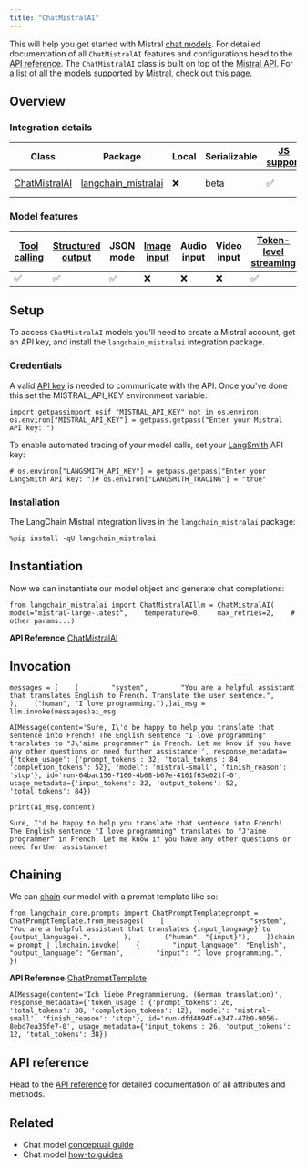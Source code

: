 ```yaml
---
title: "ChatMistralAI"
---
```


This will help you get started with Mistral [chat models](/oss/concepts/chat_models). For detailed documentation of all `ChatMistralAI` features and configurations head to the [API reference](https://python.langchain.com/api_reference/mistralai/chat_models/langchain_mistralai.chat_models.ChatMistralAI.html). The `ChatMistralAI` class is built on top of the [Mistral API](https://docs.mistral.ai/api/). For a list of all the models supported by Mistral, check out [this page](https://docs.mistral.ai/getting-started/models/).

## Overview

### Integration details

| Class                                                                                                                                | Package                                                                                 | Local | Serializable | [JS support](https://js.langchain.com/oss/integrations/chat/mistral) | Package downloads                                                                         | Package latest                                                                         |
| ------------------------------------------------------------------------------------------------------------------------------------ | --------------------------------------------------------------------------------------- | ----- | ------------ | --------------------------------------------------------------------- | ----------------------------------------------------------------------------------------- | -------------------------------------------------------------------------------------- |
| [ChatMistralAI](https://python.langchain.com/api_reference/mistralai/chat_models/langchain_mistralai.chat_models.ChatMistralAI.html) | [langchain\_mistralai](https://python.langchain.com/api_reference/mistralai/index.html) | ❌     | beta         | ✅                                                                     | ![PyPI - Downloads](/images/oss/integrations/chat/mistralai/pypi/dm/langchain_mistralai) | ![PyPI - Version](/images/oss/integrations/chat/mistralai/pypi/v/langchain_mistralai) |

### Model features

| [Tool calling](/oss/how_to/tool_calling) | [Structured output](/oss/how_to/structured_output) | JSON mode | [Image input](/oss/how_to/multimodal_inputs) | Audio input | Video input | [Token-level streaming](/oss/how_to/chat_streaming) | Native async | [Token usage](/oss/how_to/chat_token_usage_tracking) | [Logprobs](/oss/how_to/logprobs) |
| ------------------------------------------ | ---------------------------------------------------- | --------- | ---------------------------------------------- | ----------- | ----------- | ----------------------------------------------------- | ------------ | ------------------------------------------------------ | ---------------------------------- |
| ✅                                          | ✅                                                    | ✅         | ❌                                              | ❌           | ❌           | ✅                                                     | ✅            | ✅                                                      | ❌                                  |

## Setup

To access `ChatMistralAI` models you'll need to create a Mistral account, get an API key, and install the `langchain_mistralai` integration package.

### Credentials

A valid [API key](https://console.mistral.ai/api-keys/) is needed to communicate with the API. Once you've done this set the MISTRAL\_API\_KEY environment variable:

```
import getpassimport osif "MISTRAL_API_KEY" not in os.environ:    os.environ["MISTRAL_API_KEY"] = getpass.getpass("Enter your Mistral API key: ")
```

To enable automated tracing of your model calls, set your [LangSmith](https://docs.smith.langchain.com/) API key:

```
# os.environ["LANGSMITH_API_KEY"] = getpass.getpass("Enter your LangSmith API key: ")# os.environ["LANGSMITH_TRACING"] = "true"
```

### Installation

The LangChain Mistral integration lives in the `langchain_mistralai` package:

```
%pip install -qU langchain_mistralai
```

## Instantiation

Now we can instantiate our model object and generate chat completions:

```
from langchain_mistralai import ChatMistralAIllm = ChatMistralAI(    model="mistral-large-latest",    temperature=0,    max_retries=2,    # other params...)
```

**API Reference:**[ChatMistralAI](https://python.langchain.com/api_reference/mistralai/chat_models/langchain_mistralai.chat_models.ChatMistralAI.html)

## Invocation

```
messages = [    (        "system",        "You are a helpful assistant that translates English to French. Translate the user sentence.",    ),    ("human", "I love programming."),]ai_msg = llm.invoke(messages)ai_msg
```

```
AIMessage(content='Sure, I\'d be happy to help you translate that sentence into French! The English sentence "I love programming" translates to "J\'aime programmer" in French. Let me know if you have any other questions or need further assistance!', response_metadata={'token_usage': {'prompt_tokens': 32, 'total_tokens': 84, 'completion_tokens': 52}, 'model': 'mistral-small', 'finish_reason': 'stop'}, id='run-64bac156-7160-4b68-b67e-4161f63e021f-0', usage_metadata={'input_tokens': 32, 'output_tokens': 52, 'total_tokens': 84})
```

```
print(ai_msg.content)
```

```
Sure, I'd be happy to help you translate that sentence into French! The English sentence "I love programming" translates to "J'aime programmer" in French. Let me know if you have any other questions or need further assistance!
```

## Chaining

We can [chain](/oss/how_to/sequence) our model with a prompt template like so:

```
from langchain_core.prompts import ChatPromptTemplateprompt = ChatPromptTemplate.from_messages(    [        (            "system",            "You are a helpful assistant that translates {input_language} to {output_language}.",        ),        ("human", "{input}"),    ])chain = prompt | llmchain.invoke(    {        "input_language": "English",        "output_language": "German",        "input": "I love programming.",    })
```

**API Reference:**[ChatPromptTemplate](https://python.langchain.com/api_reference/core/prompts/langchain_core.prompts.chat.ChatPromptTemplate.html)

```
AIMessage(content='Ich liebe Programmierung. (German translation)', response_metadata={'token_usage': {'prompt_tokens': 26, 'total_tokens': 38, 'completion_tokens': 12}, 'model': 'mistral-small', 'finish_reason': 'stop'}, id='run-dfd4094f-e347-47b0-9056-8ebd7ea35fe7-0', usage_metadata={'input_tokens': 26, 'output_tokens': 12, 'total_tokens': 38})
```

## API reference

Head to the [API reference](https://python.langchain.com/api_reference/mistralai/chat_models/langchain_mistralai.chat_models.ChatMistralAI.html) for detailed documentation of all attributes and methods.

## Related

* Chat model [conceptual guide](/oss/concepts/chat_models)
* Chat model [how-to guides](/oss/how_to/#chat-models)

